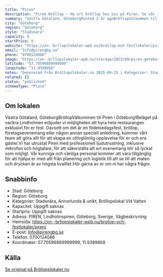 ```yaml
---
title: "Piren"
description: "Piren Bröllop - Ha ert bröllop hos oss på Piren. Se vår fina Bröllopslokal. Skicka gärna en förfrågan så hjälper vi Er!"
summary: "Västra Götaland, GöteborgPosted 2 år agoBröllopVälkommen till Piren i Göteborg!Beläget på vackra Lindholmen erbjuder vi möjligheten att hyra hela restaurangen exklusivt för er fest. Oavsett om det är…"
city: "Göteborg"
region: "Göteborg"
style: "Stadsnära"
capacity: 0
startPrice: 0
website: "https://xn--brllopslokaler-wpb.nu/brollop-och-festlokaler/piren/"
email: "Info@pirengbg.se"
phone: "0700124086"
image: "https://xn--brllopslokaler-wpb.nu/storage/2023/09/piren-goteborg-festlokal.webp"
latitude: "57.70596889999999"
longitude: "11.9399868"
notes: "Genererad från Bröllopslokaler.nu 2025-09-25 | Kategorier: Stadsnära, Annorlunda & unikt, Bröllopslokal Vid Vatten"
related: []
status: "published"
schemaType: "Place"
---
```


## Om lokalen

Västra Götaland, GöteborgBröllopVälkommen till Piren i Göteborg!Beläget på vackra Lindholmen erbjuder vi möjligheten att hyra hela restaurangen exklusivt för er fest. Oavsett om det är en födelsedagsfest, bröllop, företagsevenemang eller någon annan speciell anledning, kommer vårt team att göra allt för att skapa en oförglömlig upplevelse för er och era gäster.Vi har utrustat Piren med professionell ljudutrustning, inklusive mikrofon och högtalare, för att säkerställa att ert evenemang blir så lyckat som möjligt. Vår kunniga och vänliga personal kommer att vara tillgänglig för att hjälpa er med allt från planering och logistik till att se till att maten och drycken är av högsta kvalitet.Hör gärna av er om ni har några frågor.

## Snabbinfo

- Stad: Göteborg
- Region: Göteborg
- Kategorier: Stadsnära, Annorlunda & unikt, Bröllopslokal Vid Vatten
- Kapacitet: Uppgift saknas
- Startpris: Uppgift saknas
- Adress: PIREN, Lindholmspiren, Göteborg, Sverige, Vägbeskrivning
- Hemsida: https://xn--brllopslokaler-wpb.nu/brollop-och-festlokaler/piren/
- E-post: Info@pirengbg.se
- Telefon: 0700124086
- Koordinater: 57.70596889999999, 11.9399868

## Källa

[Se original på Bröllopslokaler.nu](https://xn--brllopslokaler-wpb.nu/brollop-och-festlokaler/piren/)
